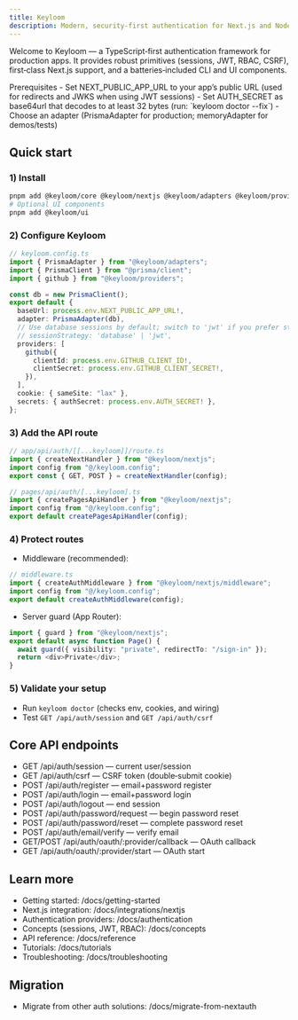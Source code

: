 ```yaml
---
title: Keyloom
description: Modern, security-first authentication for Next.js and Node — with sessions (DB or JWT), OAuth providers, RBAC, CSRF, and a great DX.
---
```



Welcome to Keyloom — a TypeScript‑first authentication framework for production apps. It provides robust primitives (sessions, JWT, RBAC, CSRF), first‑class Next.js support, and a batteries‑included CLI and UI components.

<Callout>
  Prerequisites - Set NEXT_PUBLIC_APP_URL to your app’s public URL (used for
  redirects and JWKS when using JWT sessions) - Set AUTH_SECRET as base64url
  that decodes to at least 32 bytes (run: `keyloom doctor --fix`) - Choose an
  adapter (PrismaAdapter for production; memoryAdapter for demos/tests)
</Callout>

## Quick start

<Steps>

### 1) Install

```bash
pnpm add @keyloom/core @keyloom/nextjs @keyloom/adapters @keyloom/providers
# Optional UI components
pnpm add @keyloom/ui
```

### 2) Configure Keyloom

```ts
// keyloom.config.ts
import { PrismaAdapter } from "@keyloom/adapters";
import { PrismaClient } from "@prisma/client";
import { github } from "@keyloom/providers";

const db = new PrismaClient();
export default {
  baseUrl: process.env.NEXT_PUBLIC_APP_URL!,
  adapter: PrismaAdapter(db),
  // Use database sessions by default; switch to 'jwt' if you prefer stateless
  // sessionStrategy: 'database' | 'jwt',
  providers: [
    github({
      clientId: process.env.GITHUB_CLIENT_ID!,
      clientSecret: process.env.GITHUB_CLIENT_SECRET!,
    }),
  ],
  cookie: { sameSite: "lax" },
  secrets: { authSecret: process.env.AUTH_SECRET! },
};
```

### 3) Add the API route

<Tabs>
<Tab value="app-router" title="App Router">

```ts
// app/api/auth/[[...keyloom]]/route.ts
import { createNextHandler } from "@keyloom/nextjs";
import config from "@/keyloom.config";
export const { GET, POST } = createNextHandler(config);
```

</Tab>
<Tab value="pages-router" title="Pages Router">

```ts
// pages/api/auth/[...keyloom].ts
import { createPagesApiHandler } from "@keyloom/nextjs";
import config from "@/keyloom.config";
export default createPagesApiHandler(config);
```

</Tab>
</Tabs>

### 4) Protect routes

- Middleware (recommended):

```ts
// middleware.ts
import { createAuthMiddleware } from "@keyloom/nextjs/middleware";
import config from "@/keyloom.config";
export default createAuthMiddleware(config);
```

- Server guard (App Router):

```ts
import { guard } from "@keyloom/nextjs";
export default async function Page() {
  await guard({ visibility: "private", redirectTo: "/sign-in" });
  return <div>Private</div>;
}
```

### 5) Validate your setup

- Run `keyloom doctor` (checks env, cookies, and wiring)
- Test `GET /api/auth/session` and `GET /api/auth/csrf`

</Steps>

## Core API endpoints

- GET /api/auth/session — current user/session
- GET /api/auth/csrf — CSRF token (double‑submit cookie)
- POST /api/auth/register — email+password register
- POST /api/auth/login — email+password login
- POST /api/auth/logout — end session
- POST /api/auth/password/request — begin password reset
- POST /api/auth/password/reset — complete password reset
- POST /api/auth/email/verify — verify email
- GET/POST /api/auth/oauth/:provider/callback — OAuth callback
- GET /api/auth/oauth/:provider/start — OAuth start

## Learn more

- Getting started: /docs/getting-started
- Next.js integration: /docs/integrations/nextjs
- Authentication providers: /docs/authentication
- Concepts (sessions, JWT, RBAC): /docs/concepts
- API reference: /docs/reference
- Tutorials: /docs/tutorials
- Troubleshooting: /docs/troubleshooting

## Migration

- Migrate from other auth solutions: /docs/migrate-from-nextauth
